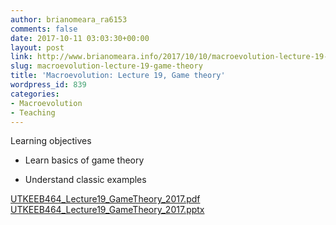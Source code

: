 ```yaml
---
author: brianomeara_ra6153
comments: false
date: 2017-10-11 03:03:30+00:00
layout: post
link: http://www.brianomeara.info/2017/10/10/macroevolution-lecture-19-game-theory/
slug: macroevolution-lecture-19-game-theory
title: 'Macroevolution: Lecture 19, Game theory'
wordpress_id: 839
categories:
- Macroevolution
- Teaching
---
```


Learning objectives



    
  * Learn basics of game theory

    
  * Understand classic examples


[UTKEEB464_Lecture19_GameTheory_2017.pdf](http://brianomeara.info/wordpress_beta/wp-content/uploads/2017/10/UTKEEB464_Lecture19_GameTheory_2017.pdf) [UTKEEB464_Lecture19_GameTheory_2017.pptx](http://brianomeara.info/wordpress_beta/wp-content/uploads/2017/10/UTKEEB464_Lecture19_GameTheory_2017.pptx)
